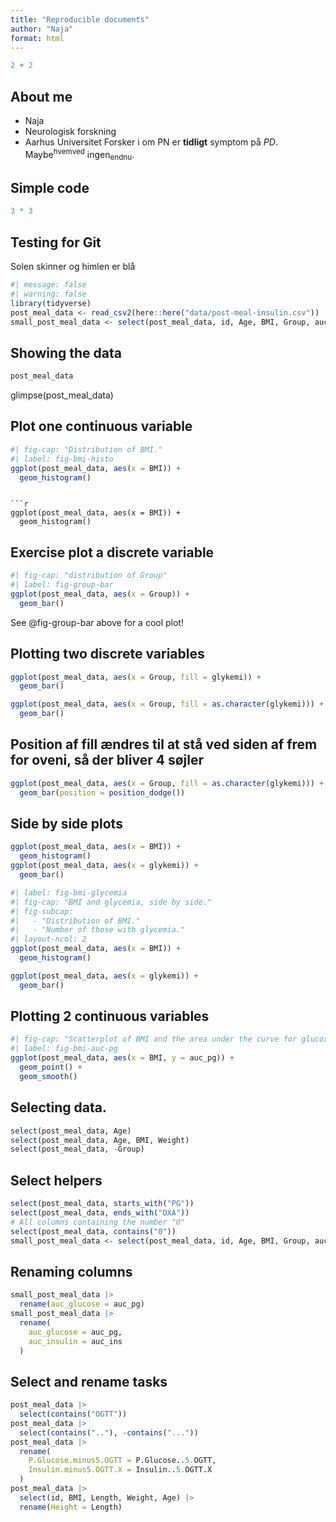 ```yaml
---
title: "Reproducible documents"
author: "Naja"
format: html
---
```


```r
2 + 2
```

## About me
- Naja
- Neurologisk forskning
- Aarhus Universitet
Forsker i om PN er **tidligt** symptom på *PD*. Maybe^hvemved^ ingen~endnu~.

## Simple code
```r
3 * 3
```

## Testing for Git
Solen skinner og himlen er blå 
```r
#| message: false
#| warning: false
library(tidyverse)
post_meal_data <- read_csv2(here::here("data/post-meal-insulin.csv"))
small_post_meal_data <- select(post_meal_data, id, Age, BMI, Group, auc_pg, auc_ins, glykemi)
```

## Showing the data
```r
post_meal_data
```

glimpse(post_meal_data)

## Plot one continuous variable
```r
#| fig-cap: "Distribution of BMI."
#| label: fig-bmi-histo
ggplot(post_meal_data, aes(x = BMI)) +
  geom_histogram()
```
```

```r
ggplot(post_meal_data, aes(x = BMI)) +
  geom_histogram()
```

## Exercise plot a discrete variable

```r
#| fig-cap: "distribution of Group"
#| label: fig-group-bar
ggplot(post_meal_data, aes(x = Group)) +
  geom_bar()
```

See @fig-group-bar above for a cool plot!

## Plotting two discrete variables

```r
ggplot(post_meal_data, aes(x = Group, fill = glykemi)) +
  geom_bar()
```

```r
ggplot(post_meal_data, aes(x = Group, fill = as.character(glykemi))) +
  geom_bar()
```

## Position af fill ændres til at stå ved siden af frem for oveni, så der bliver 4 søjler
```r
ggplot(post_meal_data, aes(x = Group, fill = as.character(glykemi))) +
  geom_bar(position = position_dodge())
```

## Side by side plots
```r
ggplot(post_meal_data, aes(x = BMI)) +
  geom_histogram()
ggplot(post_meal_data, aes(x = glykemi)) +
  geom_bar()
```

```r
#| label: fig-bmi-glycemia
#| fig-cap: "BMI and glycemia, side by side."
#| fig-subcap:
#|   - "Distribution of BMI."
#|   - "Number of those with glycemia."
#| layout-ncol: 2
ggplot(post_meal_data, aes(x = BMI)) +
  geom_histogram()

ggplot(post_meal_data, aes(x = glykemi)) +
  geom_bar()
```

## Plotting 2 continuous variables
```r
#| fig-cap: "Scatterplot of BMI and the area under the curve for glucose."
#| label: fig-bmi-auc-pg
ggplot(post_meal_data, aes(x = BMI, y = auc_pg)) +
  geom_point() +
  geom_smooth()
```

## Selecting data.
```r
select(post_meal_data, Age)
select(post_meal_data, Age, BMI, Weight)
select(post_meal_data, -Group)
```

## Select helpers
```r
select(post_meal_data, starts_with("PG"))
select(post_meal_data, ends_with("DXA"))
# All columns containing the number "0"
select(post_meal_data, contains("0"))
small_post_meal_data <- select(post_meal_data, id, Age, BMI, Group, auc_pg, auc_ins, glykemi)
```

## Renaming columns
```r
small_post_meal_data |>
  rename(auc_glucose = auc_pg)
small_post_meal_data |>
  rename(
    auc_glucose = auc_pg,
    auc_insulin = auc_ins
  )
```

## Select and rename tasks
```r
post_meal_data |>
  select(contains("OGTT"))
post_meal_data |>
  select(contains(".."), -contains("..."))
post_meal_data |>
  rename(
    P.Glucose.minus5.OGTT = P.Glucose..5.OGTT,
    Insulin.minus5.OGTT.X = Insulin..5.OGTT.X
  )
post_meal_data |>
  select(id, BMI, Length, Weight, Age) |>
  rename(Height = Length)
```
